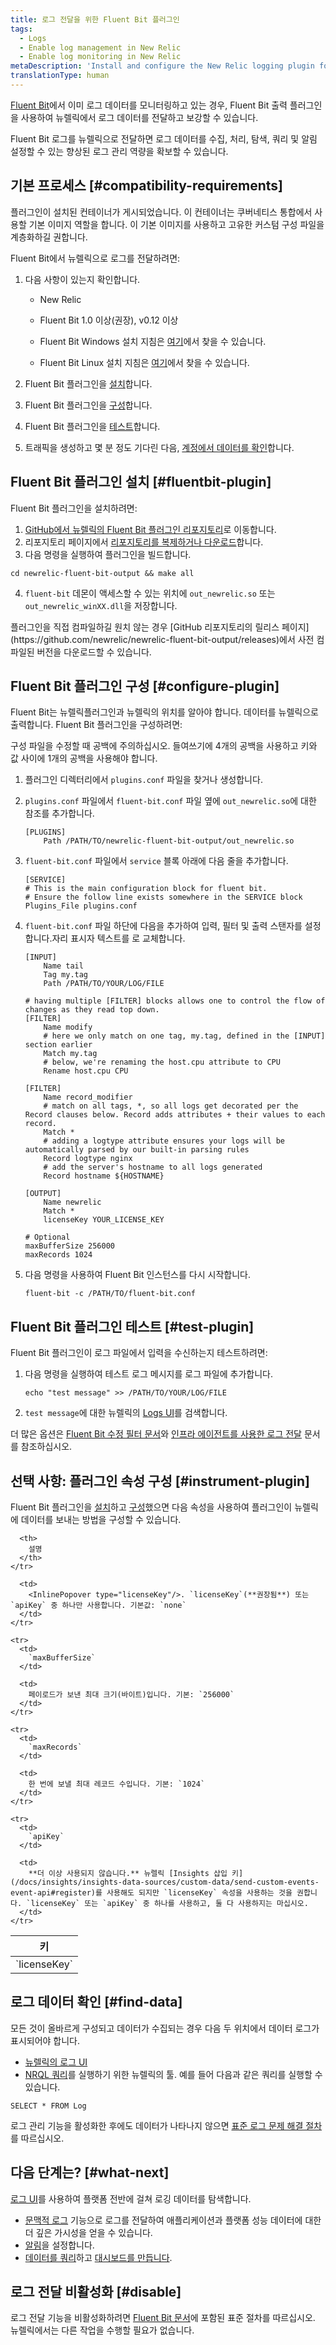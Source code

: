 ```yaml
---
title: 로그 전달을 위한 Fluent Bit 플러그인
tags:
  - Logs
  - Enable log management in New Relic
  - Enable log monitoring in New Relic
metaDescription: 'Install and configure the New Relic logging plugin for Fluent Bit, so you can use enhanced log management capabilities.'
translationType: human
---
```


[Fluent Bit](https://fluentbit.io/)에서 이미 로그 데이터를 모니터링하고 있는 경우, Fluent Bit 출력 플러그인을 사용하여 뉴렐릭에서 로그 데이터를 전달하고 보강할 수 있습니다.

Fluent Bit 로그를 뉴렐릭으로 전달하면 로그 데이터를 수집, 처리, 탐색, 쿼리 및 알림 설정할 수 있는 향상된 로그 관리 역량을 확보할 수 있습니다.

## 기본 프로세스 [#compatibility-requirements]

플러그인이 설치된 컨테이너가 게시되었습니다. 이 컨테이너는 쿠버네티스 통합에서 사용할 기본 이미지 역할을 합니다. 이 기본 이미지를 사용하고 고유한 커스텀 구성 파일을 계층화하길 권합니다.

Fluent Bit에서 뉴렐릭으로 로그를 전달하려면:

1. 다음 사항이 있는지 확인합니다.

   * New Relic

     <InlinePopover type="licenseKey"/>

   * Fluent Bit 1.0 이상(권장), v0.12 이상

   * Fluent Bit Windows 설치 지침은 [여기](https://docs.fluentbit.io/manual/installation/windows)에서 찾을 수 있습니다.

   * Fluent Bit Linux 설치 지침은 [여기](https://docs.fluentbit.io/manual/installation/linux)에서 찾을 수 있습니다.

2. Fluent Bit 플러그인을 [설치](#fluentbit-plugin)합니다.

3. Fluent Bit 플러그인을 [구성](#configure-plugin)합니다.

4. Fluent Bit 플러그인을 [테스트](#test-plugin)합니다.

5. 트래픽을 생성하고 몇 분 정도 기다린 다음, [계정에서 데이터를 확인](#find-data)합니다.

## Fluent Bit 플러그인 설치 [#fluentbit-plugin]

Fluent Bit 플러그인을 설치하려면:

1. [GitHub에서 뉴렐릭의 Fluent Bit 플러그인 리포지토리](https://github.com/newrelic/newrelic-fluent-bit-output)로 이동합니다.
2. 리포지토리 페이지에서 [리포지토리를 복제하거나 다운로드](https://help.github.com/en/articles/cloning-a-repository)합니다.
3. 다음 명령을 실행하여 플러그인을 빌드합니다.

```
cd newrelic-fluent-bit-output && make all
```

4. `fluent-bit` 데몬이 액세스할 수 있는 위치에 `out_newrelic.so` 또는 `out_newrelic_winXX.dll`을 저장합니다.

<Callout variant="tip">
  플러그인을 직접 컴파일하길 원치 않는 경우 [GitHub 리포지토리의 릴리스 페이지](https://github.com/newrelic/newrelic-fluent-bit-output/releases)에서 사전 컴파일된 버전을 다운로드할 수 있습니다.
</Callout>

## Fluent Bit 플러그인 구성 [#configure-plugin]

Fluent Bit는 뉴렐릭플러그인과 뉴렐릭의 위치를 알아야 합니다. <InlinePopover type="licenseKey"/>데이터를 뉴렐릭으로 출력합니다. Fluent Bit 플러그인을 구성하려면:

<Callout variant="important">
  구성 파일을 수정할 때 공백에 주의하십시오. 들여쓰기에 4개의 공백을 사용하고 키와 값 사이에 1개의 공백을 사용해야 합니다.
</Callout>

1. 플러그인 디렉터리에서 `plugins.conf` 파일을 찾거나 생성합니다.

2. `plugins.conf` 파일에서 `fluent-bit.conf` 파일 옆에 `out_newrelic.so`에 대한 참조를 추가합니다.

   ```
   [PLUGINS]
       Path /PATH/TO/newrelic-fluent-bit-output/out_newrelic.so
   ```

3. `fluent-bit.conf` 파일에서 `service` 블록 아래에 다음 줄을 추가합니다.

   ```
   [SERVICE]
   # This is the main configuration block for fluent bit.
   # Ensure the follow line exists somewhere in the SERVICE block
   Plugins_File plugins.conf
   ```

4. `fluent-bit.conf` 파일 하단에 다음을 추가하여 입력, 필터 및 출력 스탠자를 설정합니다.자리 표시자 텍스트를 <InlinePopover type="licenseKey"/>로 교체합니다.

   ```
   [INPUT]
       Name tail
       Tag my.tag
       Path /PATH/TO/YOUR/LOG/FILE

   # having multiple [FILTER] blocks allows one to control the flow of changes as they read top down. 
   [FILTER]
       Name modify
       # here we only match on one tag, my.tag, defined in the [INPUT] section earlier
       Match my.tag
       # below, we're renaming the host.cpu attribute to CPU
       Rename host.cpu CPU

   [FILTER]
       Name record_modifier
       # match on all tags, *, so all logs get decorated per the Record clauses below. Record adds attributes + their values to each record.
       Match *
       # adding a logtype attribute ensures your logs will be automatically parsed by our built-in parsing rules
       Record logtype nginx
       # add the server's hostname to all logs generated
       Record hostname ${HOSTNAME}

   [OUTPUT]
       Name newrelic
       Match *
       licenseKey YOUR_LICENSE_KEY

   # Optional
   maxBufferSize 256000
   maxRecords 1024
   ```

5. 다음 명령을 사용하여 Fluent Bit 인스턴스를 다시 시작합니다.

   ```
   fluent-bit -c /PATH/TO/fluent-bit.conf

   ```

<InstallFeedback/>

## Fluent Bit 플러그인 테스트 [#test-plugin]

Fluent Bit 플러그인이 로그 파일에서 입력을 수신하는지 테스트하려면:

1. 다음 명령을 실행하여 테스트 로그 메시지를 로그 파일에 추가합니다.

   ```
   echo "test message" >> /PATH/TO/YOUR/LOG/FILE
   ```

2. `test message`에 대한 뉴렐릭의 [Logs UI](https://one.newrelic.com/launcher/logger.log-launcher)를 검색합니다.

더 많은 옵션은 [Fluent Bit 수정 필터 문서](https://docs.fluentbit.io/manual/pipeline/filters/modify)와 [인프라 에이전트를 사용한 로그 전달](/docs/logs/enable-log-management-new-relic/enable-log-monitoring-new-relic/forward-your-logs-using-infrastructure-agent/#automatically-inserted-attributes) 문서를 참조하십시오.

## 선택 사항: 플러그인 속성 구성 [#instrument-plugin]

Fluent Bit 플러그인을 [설치](#fluentbit-plugin)하고 [구성](#configure-plugin)했으면 다음 속성을 사용하여 플러그인이 뉴렐릭에 데이터를 보내는 방법을 구성할 수 있습니다.

<table>
  <thead>
    <tr>
      <th style={{ width: "200px" }}>
        키
      </th>

      <th>
        설명
      </th>
    </tr>
  </thead>

  <tbody>
    <tr>
      <td>
        `licenseKey`
      </td>

      <td>
        <InlinePopover type="licenseKey"/>. `licenseKey`(**권장됨**) 또는`apiKey` 중 하나만 사용합니다. 기본값: `none`
      </td>
    </tr>

    <tr>
      <td>
        `maxBufferSize`
      </td>

      <td>
        페이로드가 보낸 최대 크기(바이트)입니다. 기본: `256000`
      </td>
    </tr>

    <tr>
      <td>
        `maxRecords`
      </td>

      <td>
        한 번에 보낼 최대 레코드 수입니다. 기본: `1024`
      </td>
    </tr>

    <tr>
      <td>
        `apiKey`
      </td>

      <td>
        **더 이상 사용되지 않습니다.** 뉴렐릭 [Insights 삽입 키](/docs/insights/insights-data-sources/custom-data/send-custom-events-event-api#register)를 사용해도 되지만 `licenseKey` 속성을 사용하는 것을 권합니다. `licenseKey` 또는 `apiKey` 중 하나를 사용하고, 둘 다 사용하지는 마십시오.
      </td>
    </tr>
  </tbody>
</table>

## 로그 데이터 확인 [#find-data]

모든 것이 올바르게 구성되고 데이터가 수집되는 경우 다음 두 위치에서 데이터 로그가 표시되어야 합니다.

* [뉴렐릭의 로그 UI](https://one.newrelic.com/launcher/logger.log-launcher)
* [NRQL 쿼리](/docs/chart-builder/use-chart-builder/choose-data/use-advanced-nrql-mode-specify-data)를 실행하기 위한 뉴렐릭의 툴. 예를 들어 다음과 같은 쿼리를 실행할 수 있습니다.

```
SELECT * FROM Log
```

로그 관리 기능을 활성화한 후에도 데이터가 나타나지 않으면 [표준 로그 문제 해결 절차](/docs/logs/log-management/troubleshooting/no-log-data-appears-ui/)를 따르십시오.

## 다음 단계는? [#what-next]

[로그 UI](/docs/logs/log-management/ui-data/use-logs-ui/)를 사용하여 플랫폼 전반에 걸쳐 로깅 데이터를 탐색합니다.

* [문맥적 로그](/docs/logs/enable-log-management-new-relic/configure-logs-context/configure-logs-context-apm-agents/) 기능으로 로그를 전달하여 애플리케이션과 플랫폼 성능 데이터에 대한 더 깊은 가시성을 얻을 수 있습니다.
* [알림](/docs/alerts-applied-intelligence/new-relic-alerts/alert-conditions/create-alert-conditions/)을 설정합니다.
* [데이터를 쿼리](/docs/query-your-data/explore-query-data/get-started/introduction-querying-new-relic-data/)하고 [대시보드를 만듭니다](/docs/query-your-data/explore-query-data/dashboards/introduction-dashboards/).

## 로그 전달 비활성화 [#disable]

로그 전달 기능을 비활성화하려면 [Fluent Bit 문서](https://fluentbit.io/)에 포함된 표준 절차를 따르십시오. 뉴렐릭에서는 다른 작업을 수행할 필요가 없습니다.